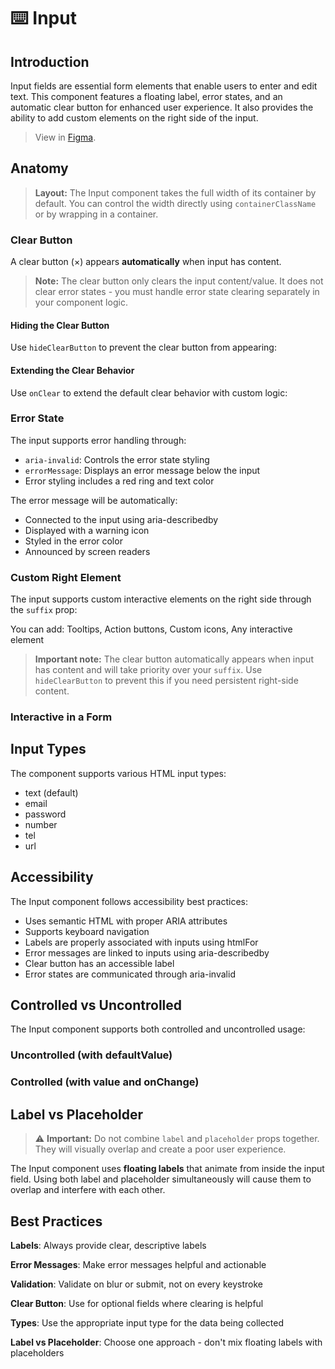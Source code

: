 
<Meta title="Text Input/Input/Docs" of={InputStories} />

# ⌨️ Input

## Introduction

Input fields are essential form elements that enable users to enter and edit text. This component features a floating label, error states, and an automatic clear button for enhanced user experience.
It also provides the ability to add custom elements on the right side of the input.

> View in [Figma](https://www.figma.com/design/JxaLVMTWirCpU0rsbZ30k7/2.-Components-Library?node-id=6375-6974&m=dev).

## Anatomy

<Canvas of={InputStories.Default} />
<Controls of={InputStories.Default} />

> **Layout:** The Input component takes the full width of its container by default. You can control the width directly using `containerClassName` or by wrapping in a container.

### Clear Button

A clear button (×) appears **automatically** when input has content.

<Canvas of={InputStories.WithContent} />

> **Note:** The clear button only clears the input content/value. It does not clear error states - you must handle error state clearing separately in your component logic.

#### **Hiding the Clear Button**

Use `hideClearButton` to prevent the clear button from appearing:

<Canvas of={InputStories.HiddenClearButton} />

#### **Extending the Clear Behavior**

Use `onClear` to extend the default clear behavior with custom logic:

<Canvas of={InputStories.ExtendedClearBehavior} />

### Error State

The input supports error handling through:

- `aria-invalid`: Controls the error state styling
- `errorMessage`: Displays an error message below the input
- Error styling includes a red ring and text color

<Canvas of={InputStories.WithError} />

The error message will be automatically:

- Connected to the input using aria-describedby
- Displayed with a warning icon
- Styled in the error color
- Announced by screen readers

### Custom Right Element

The input supports custom interactive elements on the right side through the `suffix` prop:

<Canvas of={InputStories.WithCustomElement} />

You can add: Tooltips, Action buttons, Custom icons, Any interactive element

> **Important note:** The clear button automatically appears when input has content and will take priority over your `suffix`. Use `hideClearButton` to prevent this if you need persistent right-side content.

### Interactive in a Form

<Canvas of={InputStories.Interactive} />

## Input Types

The component supports various HTML input types:

- text (default)
- email
- password
- number
- tel
- url

## Accessibility

The Input component follows accessibility best practices:

- Uses semantic HTML with proper ARIA attributes
- Supports keyboard navigation
- Labels are properly associated with inputs using htmlFor
- Error messages are linked to inputs using aria-describedby
- Clear button has an accessible label
- Error states are communicated through aria-invalid

## Controlled vs Uncontrolled

The Input component supports both controlled and uncontrolled usage:

### Uncontrolled (with defaultValue)

<Canvas of={InputStories.UncontrolledInputExample} />

### Controlled (with value and onChange)

<Canvas of={InputStories.ControlledInputExample} />

## Label vs Placeholder

> ⚠️ **Important:** Do not combine `label` and `placeholder` props together. They will visually overlap and create a poor user experience.

The Input component uses **floating labels** that animate from inside the input field. Using both label and placeholder simultaneously will cause them to overlap and interfere with each other.

## Best Practices

**Labels**: Always provide clear, descriptive labels

**Error Messages**: Make error messages helpful and actionable

**Validation**: Validate on blur or submit, not on every keystroke

**Clear Button**: Use for optional fields where clearing is helpful

**Types**: Use the appropriate input type for the data being collected

**Label vs Placeholder**: Choose one approach - don't mix floating labels with placeholders
